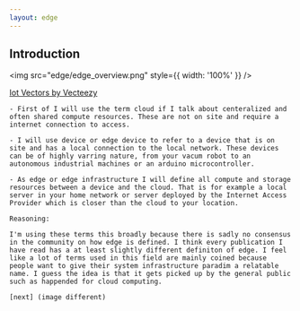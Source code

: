 ```yaml
---
layout: edge
---
```


## Introduction

<img src="edge/edge_overview.png" style={{ width: '100%' }} />

<div
    style={{
        position: 'absolute',
        bottom: '0',
        right: '0',
        padding: '1rem',
        fontSize: '1.2rem'
    }}
>
    <a href="https://www.vecteezy.com/free-vector/iot">Iot Vectors by Vecteezy</a>
</div>

<Navbar sections={false} />

<Note>

    - First of I will use the term cloud if I talk about centeralized and often shared compute resources. These are not on site and require a internet connection to access.

    - I will use device or edge device to refer to a device that is on site and has a local connection to the local network. These devices can be of highly varring nature, from your vacum robot to an autonomous industrial machines or an arduino microcontroller.

    - As edge or edge infrastructure I will define all compute and storage resources between a device and the cloud. That is for example a local server in your home network or server deployed by the Internet Access Provider which is closer than the cloud to your location.

    Reasoning:

    I'm using these terms this broadly because there is sadly no consensus in the community on how edge is defined. I think every publication I have read has a at least slightly different definiton of edge. I feel like a lot of terms used in this field are mainly coined because people want to give their system infrastructure paradim a relatable name. I guess the idea is that it gets picked up by the general public such as happended for cloud computing.

    [next] (image different)

</Note>
